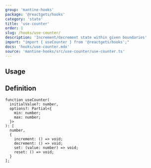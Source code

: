 ```yaml
---
group: 'mantine-hooks'
package: '@reactgets/hooks'
category: 'state'
title: 'use-counter'
order: 1
slug: /hooks/use-counter/
description: 'Increment/decrement state within given boundaries'
import: "import { useCounter } from '@reactgets/hooks';"
docs: 'hooks/use-counter.mdx'
source: 'mantine-hooks/src/use-counter/use-counter.ts'
---
```



## Usage

<Demo data={HooksDemos.useCounterDemo} />

## Definition

```tsx
function useCounter(
  initialValue?: number,
  options?: Partial<{
    min: number;
    max: number;
  }>
): [
  number,
  {
    increment: () => void;
    decrement: () => void;
    set: (value: number) => void;
    reset: () => void;
  }
];
```
